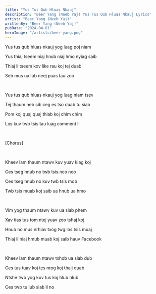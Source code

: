 ```yaml
---
title: "Yus Tus Qub Hluas Nkauj"
description: "Beer Yang (Neeb Yaj) Yus Tus Qub Hluas Nkauj Lyrics"
artist: "Beer Yang (Neeb Yaj)"
writtenBy: "Beer Yang (Neeb Yaj)"
pubDate: "2024-04-01"
heroImage: "/artists/beer-yang.png"
---
```


Yus tus qub hluas nkauj yog luag poj niam

Yus thiaj tseem niaj hnub niaj hmo nyiag saib

Thiaj li tseem kov like rau koj tej duab

Seb mus ua lub neej puas tau zoo

<br />

Yus tus qub hluas nkauj yog luag niam tsev

Tej thaum neb sib ceg es tso duab tu siab

Pom koj quaj quaj thiab koj chim chim

Los kuv twb tsis tau luag comment li

<br />

[Chorus]

<br />

Kheev lam thaum ntawv kuv yuav kiag koj

Ces tseg hnub no twb tsis nco nco

Ces tseg hnub no kuv twb tsis mob

Twb tsis muab koj saib ua hnub ua hmo

<br />

Vim yog thaum ntawv kuv ua siab phem

Xav tias tus tom ntej yuav zoo tshaj koj

Hnub no mus nrhiav txog twg los tsis muaj

Thiaj li niaj hmub muab koj saib hauv Facebook

<br />

Kheev lam thaum ntawv txhob ua siab dub

Ces tus tuav koj tes nrog koj thaij duab

Ntshe twb yog kuv tus koj hlub hlub

Ces twb tu lub siab li no
